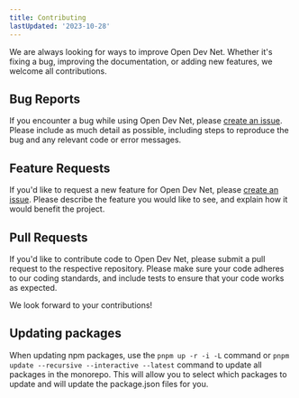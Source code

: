 ```yaml
---
title: Contributing
lastUpdated: '2023-10-28'
---
```


<Alert
  type="warning"
  label="In Progress"
  content="This page is a work in progress. It may be incomplete or contain inaccuracies. Check back later for updates."
/>

We are always looking for ways to improve Open Dev Net. Whether it's fixing a bug, improving the documentation, or adding new features, we welcome all contributions.

## Bug Reports

If you encounter a bug while using Open Dev Net, please [create an issue](https://github.com/odnlabs/opendevnet/issues/new/choose). Please include as much detail as possible, including steps to reproduce the bug and any relevant code or error messages.

## Feature Requests

If you'd like to request a new feature for Open Dev Net, please [create an issue](https://github.com/odnlabs/opendevnet/issues/new/choose). Please describe the feature you would like to see, and explain how it would benefit the project.

## Pull Requests

If you'd like to contribute code to Open Dev Net, please submit a pull request to the respective repository. Please make sure your code adheres to our coding standards, and include tests to ensure that your code works as expected.

We look forward to your contributions!

## Updating packages

When updating npm packages, use the `pnpm up -r -i -L` command or `pnpm update --recursive --interactive --latest` command to update all packages in the monorepo. This will allow you to select which packages to update and will update the package.json files for you.

